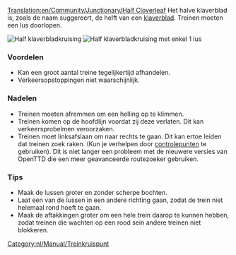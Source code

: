 [[Translation:en/Community/Junctionary/Half Cloverleaf]]
{{nl/Vertaling|en/Community/Junctionary/Half Cloverleaf|5}}
{{nl/Community/Junctionary/Kruispuntenmenu}}
Het halve klaverblad is, zoals de naam suggereert, de helft van een [[en/Community/Junctionary/Cloverleaf|klaverblad]]. Treinen moeten een lus doorlopen.

[[File:en/Community/Junctionary/3way halfcloverleaf.png|none|frame|Half klaverbladkruising]]
[[File:en/Community/Junctionary/3way modhclover.png|none|frame|Half klaverbladkruising met enkel 1 lus]]

===Voordelen===
*Kan een groot aantal treine tegelijkertijd afhandelen.
*Verkeersopstoppingen niet waarschijnlijk.

===Nadelen===
*Treinen moeten afremmen om een helling op te klimmen.
*Treinen komen op de hoofdlijn voordat zij deze verlaten. Dit kan verkeersprobelmen veroorzaken.
*Treinen moet linksafslaan om naar rechts te gaan. Dit kan ertoe leiden dat treinen zoek raken. (Kun je verhelpen door [[nl/Controlepunten|controlepunten]] te gebruiken). Dit is niet langer een probleem met de nieuwere versies van OpenTTD die een meer geavanceerde routezoeker gebruiken.

===Tips===
*Maak de lussen groter en zonder scherpe bochten.
*Laat een van de lussen in een andere richting gaan, zodat de trein niet helemaal rond hoeft te gaan.
*Maak de aftakkingen groter om een hele trein daarop te kunnen hebben, zodat treinen die wachten op een rood sein andere treinen niet blokkeren.

[[Category:nl/Manual/Treinkruispunt]]